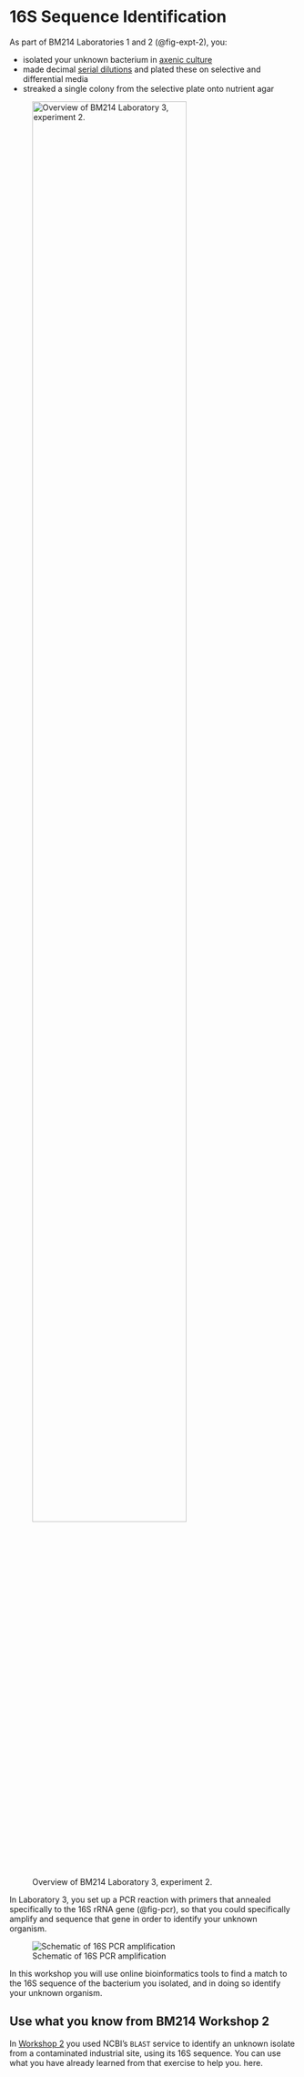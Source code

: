 # 16S Sequence Identification

As part of BM214 Laboratories 1 and 2 (@fig-expt-2), you:

- isolated your unknown bacterium in [axenic culture](glossary.qmd#axenic-culture)
- made decimal [serial dilutions](https://microbenotes.com/serial-dilution/) and plated these on selective and differential media
- streaked a single colony from the selective plate onto nutrient agar

![Overview of BM214 Laboratory 3, experiment 2.](assets/images/experiment-2.png){#fig-expt-2 width="80%"}

In Laboratory 3, you set up a PCR reaction with primers that annealed specifically to the 16S rRNA gene (@fig-pcr), so that you could specifically amplify and sequence that gene in order to identify your unknown organism.

![Schematic of 16S PCR amplification](assets/images/16s-amplification.png){#fig-pcr}

::: { .callout-note }
In this workshop you will use online bioinformatics tools to find a match to the 16S sequence of the bacterium you isolated, and in doing so identify your unknown organism.
:::

::: { .callout-tip collapse="true" }
## Use what you know from BM214 Workshop 2

In [Workshop 2](https://sipbs-compbiol.github.io/BM214-Workshop-2/scenario-1.html) you used NCBI's `BLAST` service to identify an unknown isolate from a contaminated industrial site, using its 16S sequence. You can use what you have already learned from that exercise to help you. here.
:::
